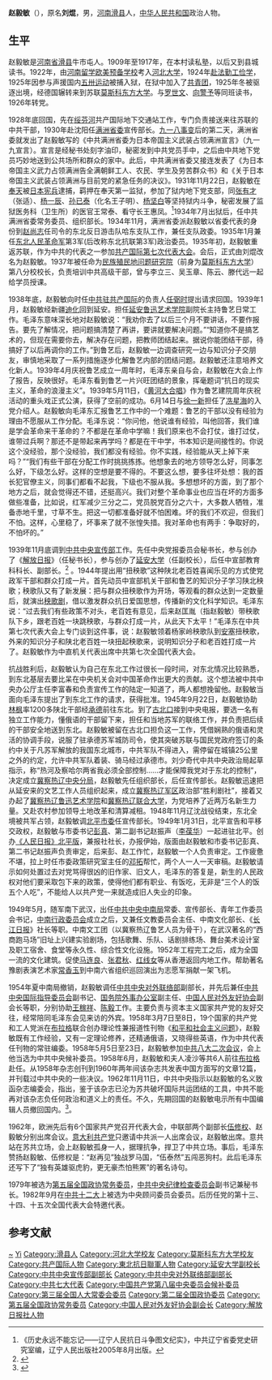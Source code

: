 '''赵毅敏'''（{{bd|1904年|1月5日|2002年|7月25日}}），原名'''刘焜'''，男，[[河南省|河南]][[滑县|滑县]]人，[[中华人民共和国|中华人民共和国]]政治人物。

== 生平 ==
赵毅敏是[[河南省|河南省]][[滑县|滑县]]牛市屯人。1909年至1917年，在本村读私塾，以后又到县城读书。1922年，由[[河南留学欧美预备学校|河南留学欧美预备学校]]考入[[河北大学|河北大学]]，1924年[[留法勤工儉學|赴法勤工俭学]]，1925年因参与声援国内[[五卅运动|五卅运动]]被捕入狱，在狱中加入了[[中國共產主義青年團|共青团]]，1925年冬被驱逐出境，经德国辗转来到苏联[[莫斯科东方大学|莫斯科东方大学]]。与[[罗世文|罗世文]]、[[向警予|向警予]]等同班读书，1926年转党。

1928年底回国，先在[[绥芬河|绥芬河]]共产国际地下交通站工作，专门负责接送来往苏联的中共干部，1930年赴沈阳任[[满洲省委|满洲省委]]宣传部长。[[九一八事变|九一八事变]]后的第二天，满洲省委就发出了赵毅敏写的《中共满洲省委为日本帝国主义武装占领满洲宣言》（九一九宣言）。宣言是经秘书处刻字油印，秘密发到中共党员手中，之后由中共地下党员巧妙地送到公共场所和群众的家中。此后，中共满洲省委又接连发表了《为日本帝国主义武力占领满洲告全满朝鲜工人、农民、学生及劳苦群众书》和《关于日本帝国主义武装占领满洲与目前党的紧急任务的决议》。1931年11月22日，赵毅敏在[[奉天|奉天]]被[[日本宪兵|日本宪兵]]逮捕，羁押在奉天第一监狱，参加了狱内地下党支部，同[[张有才|张有才]]（张适）、[[杨一辰|杨一辰]]、[[孙已泰|孙已泰]]（化名王子明）、[[杨坚白_(经济学家)|杨坚白]]等坚持狱内斗争，秘密发展了监狱医务科（卫生所）的医官王常泰、看守长王惠凤。<ref>《历史永远不能忘记——辽宁人民抗日斗争图文纪实》，中共辽宁省委党史研究室编，辽宁人民出版社2005年8月出版。</ref>1934年7月出狱后，任中共满洲省委常务委员、组织部长。1934年11月，满洲省委派赵毅敏以省委代表的身份到[[赵尚志|赵尚志]]任司令的东北反日游击队哈东支队工作，兼任支队政委。1935年1月兼任[[东北人民革命军|东北人民革命军]]第3军(后改称东北抗联第3军)政治委员。1935年初，赵毅敏重返苏联，作为中共的代表之一参加[[共产国际第七次代表大会|共产国际第七次代表大会]]。会后，正式由刘焜改名为赵毅敏。1937年被任命为[[民族殖民地问题研究院|民族殖民地问题研究院]]（前身为[[莫斯科东方大学|莫斯科东方大学]]）第八分校校长，负责培训中共高级干部，曾与李立三、吴玉章、陈云、滕代远一起给学员授课。 

1938年底，赵毅敏向时任[[中共驻共产国际代表团|中共驻共产国际]]的负责人[[任弼时|任弼时]]提出请求回国。1939年1月，赵毅敏经新疆[[迪化|迪化]]回到延安。担任[[延安鲁迅艺术学院|延安鲁迅艺术学院]]副院长主持鲁艺日常工作。毛泽东意味深长地对赵毅敏说：“我劝你去了以后三个月不要讲话，不要作报告。要先了解情况，把问题搞清楚了再讲，要讲就要解决问题。”“知道你不是搞艺术的，但现在需要你去，解决存在问题，把教师团结起来。据说你能团结干部，待搞好了以后再调你的工作。”到鲁艺后，赵毅敏一边调查研究一边与知识分子交朋友，审慎地采取了一系列措施逐步化解鲁艺内部的团结问题。赵毅敏还注意培养文化新人。1939年4月庆祝鲁艺成立一周年时，毛泽东亲自与会，赵毅敏在大会上作了报告，反映很好。毛泽东看到鲁艺一片兴旺团结的景象，挥毫题词“抗日的现实主义，革命的浪漫主义”。1939年5月11日，《[[黄河大合唱|黄河大合唱]]》作为鲁艺建院周年庆祝活动的重头戏正式公演，获得了空前的成功。6月14日与[[徐一新|徐一新]]担任了[[冼星海|冼星海]]的入党介绍人。赵毅敏向毛泽东汇报鲁艺工作中的一个难题：鲁艺的干部以没有经验为理由不愿服从工作分配。毛泽东说：“你问他，他说谁有经验，叫他回答，我们谁是学会革命来干革命的？不都是在革命中学嘛！我们原来也不会打仗，谁打过仗，谁带过兵啊？那还不是带起来再学吗？都是在干中学，书本知识是间接性的。你说这个没经验，那个没经验，我们都没有经验。你不实践，经验能从天上掉下来吗？”“我们有些干部在分配工作时挑挑拣拣。他想象去的地方领导怎么好，同事怎么好，下级怎么好。这样的空想是要不得的。不要这么想，要多往坏处想：我的首长犯官僚主义，同事们都看不起我，下级也不服从我。多想想坏的方面，到了那个地方之后，就会觉得还不错，还挺高兴。我们对整个革命事业也应当在坏的方面多做些准备，比如说，红军减少三分之二，党员脱党百分之六十，大多数人牺牲，准备赤地千里，寸草不生。把这一切都准备好就不怕困难。坏的我们不欢迎，但我们不怕。这样，心里稳了，坏事来了就不张惶失措。我对革命也有两手：争取好的，不怕坏的。”

1939年11月底调到[[中共中央宣传部|中共中央宣传部]]工作。先任中央党报委员会秘书长，参与创办了《[[解放日报|解放日报]]》（任秘书长），参与创办了[[延安大学|延安大学]]（任副校长），后任中宣部教育科科长、副部长。<ref>{{cite web|author=刘守森|title=深得毛泽东赏识的赵毅敏|url=http://www.globalview.cn/ReadNews.asp?NewsID=8639|publisher=环球视野|accessdate=2011-10-03|deadurl=yes|archiveurl=https://web.archive.org/web/20101129165925/http://globalview.cn/ReadNews.asp?NewsID=8639|archivedate=2010-11-29}}</ref> 。1944年提出用“扭秧歌”这种陕北老百姓喜闻乐见的方式使党政军干部和群众打成一片。首先动员中宣部机关干部和鲁艺的知识分子学习陕北秧歌；秧歌队又有了新发展：把与群众扭秧歌作为开场，等观看的群众达到一定数量后，就演出[[秧歌剧|秧歌剧]]，借以激发群众抗日爱国思想，传播新的文化科学知识。毛泽东说：“过去我们有些政策不对头，老百姓有意见，后来赵匡胤（指赵毅敏）带秧歌队下乡，跟老百姓一块跳秧歌，与群众打成一片，从此天下太平！”毛泽东在中共第七次代表大会上专门谈到这件事，说：赵毅敏领着杨家岭秧歌队到[[安塞|安塞]]扭秧歌，外来的知识分子和陕北老百姓一块扭起秧歌来，说明知识分子和老百姓打成一片了。赵毅敏作为中直机关代表出席中共第七次全国代表大会。

抗战胜利后，赵毅敏认为自己在东北工作过很长一段时间，对东北情况比较熟悉，到东北基层去要比呆在中央机关会对中国革命作出更大的贡献。这个想法被中共中央办公厅主任李富春和负责宣传工作的陆定一知道了，两人都想挽留他。赵毅敏当面向毛泽东提出了到东北工作的请求，获得批准。1945年9月22日，赵毅敏协助[[林枫|林枫]]率1200多陕北干部经[[承德|承德]]前往东北。到了[[古北口|古北口]]接到中央电报，要选一名有独立工作能力，懂俄语的干部留下来，担任和当地苏军的联络工作，并负责把后续的干部安全地送到东北。赵毅敏被留在古北口担负这一工作，凭借娴熟的俄语和灵活的协调手段，说服了驻承德苏军城防司令，使其突破苏联与国民党政府签订的条约中关于凡苏军解放的我国东北城市，中共军队不得进入，需停留在城镇25公里之外的约定，允许中共军队着装、骑马经过承德市。刘少奇代中共中央政治局起草指示，称“热河及察哈尔两省我必须全部控制……才能保障我党对于东北的控制”，决定成立[[冀察热辽中央分局|冀察热辽中央分局]]，赵毅敏先任组织部长，后任宣传部长。赵毅敏迅速把从延安来的文艺工作人员组织起来，成立[[冀察热辽军区|冀察热辽军区]]政治部“胜利剧社”，接着又办起了[[冀察热辽鲁迅艺术学院|冀察热辽鲁迅艺术学院]]和[[冀察热辽联合大学|冀察热辽联合大学]]，为党培养了近两万名新生力量。又赴农村参加领导土地改革和清算减租。1948年11月辽沈战役结束，东北全境被共军占领，赵毅敏调[[北京市委|北平市委]]任宣传部长。1949年1月31日，北平宣告和平移交政权，赵毅敏与市委书记[[彭真|彭真]]、第二副书记赵振声（[[李葆华|李葆华]]）一起进驻北平。创办[[人民日报|《人民日报》北平版]]，兼报社社长，办报伊始，版面由赵毅敏和市委书记彭真、第二书记赵振声负责审定，后来彭、赵工作忙，赵毅敏一个人负责审定。工作疲惫不堪，拉上时任市委政策研究室主任的[[邓拓|邓拓]]帮忙，两个人一人一天审稿。赵毅敏请示如何处置过去对党骂得很凶的旧作家、旧文人，毛泽东的答复是，新生的人民政权对他们要采取包下来的政策，使得他们都有职业、有饭吃，无非是“三个人的饭五个人吃”，不能给人以共产党一来就造成旧人失业的印象。

1949年5月，随军南下武汉，出任[[中共中央中南局|中共中央中南局]]常委、宣传部长、青年工作委员会书记，[[中南行政委员会|中南行政委员会]]成立之后，又兼任文教委员会主任、中南文化部长、《[[长江日报|长江日报]]》社长等职。中南文工团（以冀察热辽鲁艺人员为骨干），在武汉著名的“西商跑马场”旧址上兴建实验剧场，包括歌舞、乐队、话剧排练场、舞台美术设计室及职工宿舍、食堂等永久性、综合性文化设施。1952年工程完工之后，成为全国一流的文化建筑。促使[[马连良|马连良]]、[[张君秋|张君秋]]、[[红线女|红线女]]等从香港返回内地工作。帮助著名豫剧表演艺术家[[常香玉|常香玉]]到中南六省组织巡回演出为志愿军捐献一架飞机。  

1954年夏中南局撤销，赵毅敏调任[[中共中央对外联络部|中共中央对外联络部]]副部长，并先后兼任[[中共中央国际指导委员会|中共中央国际指导委员会]]副书记、[[国务院外事办公室|国务院外事办公室]]副主任、[[中国人民对外友好协会|中国人民对外友好协会]]副会长等职，分别协助[[王稼祥|王稼祥]]、[[陈毅|陈毅]]工作。主要负责与资本主义国家共产党的友好交往，经常陪同毛泽东会见来访的外宾。1958年3月7日至8日，19个国家的共产党和工人党派在[[布拉格|布拉格]]联合创办理论性兼报道性刊物《[[和平和社会主义问题|和平和社会主义问题]]》，赵毅敏既有工作经验，又有一定理论修养，还精通俄语，又晓得些英语，作为中共代表任刊物的常驻编委。1958年5月5日至23日，赵毅敏参加[[中共八大二次会议|中共八大二次会议]]，会上他当选为中共中央候补委员。1958年6月，赵毅敏和夫人凌沙等共6人前往[[布拉格|布拉格]]赴任。从1958年杂志创刊到1960年两年间该杂志共发表中国方面写的文章12篇，并刊载过中共中央的一些决议。1962年11月11日，中共中央指示以赵毅敏的名义致函杂志编委会，指出，鉴于该杂志已沦为苏共破坏国际共运团结的工具，中共不能再对该杂志负任何政治和道义上的责任。不久，先期回国的赵毅敏电示所有中国编辑人员撤回国内。<ref>{{cite news|title=赵毅敏同志的传奇战斗人生|url=http://mudanjiang.dbw.cn/system/2009/08/07/052046721.shtml|accessdate=2011-10-03|newspaper=牡丹江新闻网|date=2009-08-07|deadurl=yes|archiveurl=https://web.archive.org/web/20130623060918/http://mudanjiang.dbw.cn/system/2009/08/07/052046721.shtml|archivedate=2013-06-23}}</ref>。

1962年，欧洲先后有6个国家共产党召开代表大会，中联部两个副部长[[伍修权|伍修权]]、赵毅敏分别出席会议。[[意大利共产党|意大利共产党]]只邀请中共派一人出席会议，赵毅敏出席。意共站在苏共立场，会上赵毅敏孤身一人，据理抗争，捍卫了中共立场。事后，毛泽东赞扬赵毅敏、伍修权是：“赵再见”独战罗马国，“伍泰然”五闯恶狗村。此后毛泽东还写下了“独有英雄驱虎豹，更无豪杰怕熊罴”的著名诗句。

1979年被选为[[中国人民政治协商会议第六届全国委员会委员名单|第五届全国政协常务委员]]，[[中共中央纪律检查委员会|中共中央纪律检查委员会]]副书记兼秘书长。1982年9月在[[中共十二大|中共十二大]]上被选为中央顾问委员会委员。后历任党的第十三、十四、十五次全国代表大会特邀代表。

== 参考文献 ==
{{reflist}}

{{Navboxes
| title  = 赵毅敏在[[中国人民对外友好协会|中国人民对外友好协会]]的职务
| list1  =
{{中国人民对外友好协会第三届全国理事会}}
}}

{{Authority control}}
{{DEFAULTSORT:Zhao赵}}
[[Category:刘姓|~]]
[[Category:赵姓|Yi]]
[[Category:滑县人|Category:滑县人]]
[[Category:河北大学校友|Category:河北大学校友]]
[[Category:莫斯科东方大学校友|Category:莫斯科东方大学校友]]
[[Category:共产国际人物|Category:共产国际人物]]
[[Category:東北抗日聯軍人物|Category:東北抗日聯軍人物]]
[[Category:延安大学副校长|Category:延安大学副校长]]
[[Category:中共中央宣传部副部长|Category:中共中央宣传部副部长]]
[[Category:中共中央对外联络部副部长|Category:中共中央对外联络部副部长]]
[[Category:中共七大代表|Category:中共七大代表]]
[[Category:中国共产党第八届中央委员会候补委员|Category:中国共产党第八届中央委员会候补委员]]
[[Category:第三届全国人大常委会委员|Category:第三届全国人大常委会委员]]
[[Category:第二届全国政协委员|Category:第二届全国政协委员]]
[[Category:第五届全国政协常务委员|Category:第五届全国政协常务委员]]
[[Category:中国人民对外友好协会副会长|Category:中国人民对外友好协会副会长]]
[[Category:解放日报社人物|Category:解放日报社人物]]